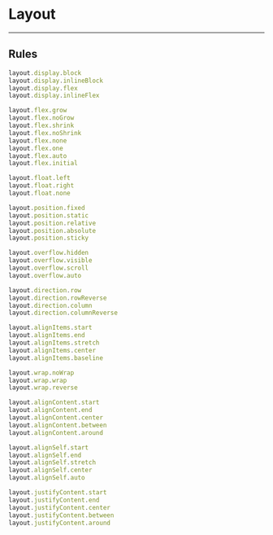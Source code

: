 # Layout

---

## Rules

```js
layout.display.block
layout.display.inlineBlock
layout.display.flex
layout.display.inlineFlex

layout.flex.grow
layout.flex.noGrow
layout.flex.shrink
layout.flex.noShrink
layout.flex.none
layout.flex.one
layout.flex.auto
layout.flex.initial

layout.float.left
layout.float.right
layout.float.none

layout.position.fixed
layout.position.static
layout.position.relative
layout.position.absolute
layout.position.sticky

layout.overflow.hidden
layout.overflow.visible
layout.overflow.scroll
layout.overflow.auto

layout.direction.row
layout.direction.rowReverse
layout.direction.column
layout.direction.columnReverse

layout.alignItems.start
layout.alignItems.end
layout.alignItems.stretch
layout.alignItems.center
layout.alignItems.baseline

layout.wrap.noWrap
layout.wrap.wrap
layout.wrap.reverse

layout.alignContent.start
layout.alignContent.end
layout.alignContent.center
layout.alignContent.between
layout.alignContent.around

layout.alignSelf.start
layout.alignSelf.end
layout.alignSelf.stretch
layout.alignSelf.center
layout.alignSelf.auto

layout.justifyContent.start
layout.justifyContent.end
layout.justifyContent.center
layout.justifyContent.between
layout.justifyContent.around
```
